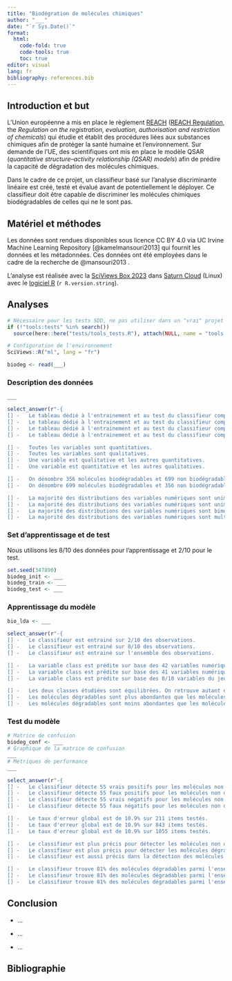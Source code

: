 ```yaml
---
title: "Biodégration de molécules chimiques"
author: "___"
date: "`r Sys.Date()`"
format:
  html:
    code-fold: true
    code-tools: true
    toc: true
editor: visual
lang: fr
bibliography: references.bib
---
```


<!--# Cette balise est un commentaire. Ce document est un carnet de notes. C'est l'équivalent d'un cahier de laboratoire pour vos analyses de données. Vous allez y consigner toutes les analyses que vous avez réalisées et leurs interprétations dans l'ordre de votre progression. Il se différencie des documents de présentation des résultats (rapport, présentation avec dias, article scientifique, ouvrage plus conséquent) par son style bref et informel. Dans les documents de présentation, les résultats les plus pertinents sont choisis alors que le carnet de notes reprend tout ce qui a été fait pour garder une trace du raisonnement complet qui a mené à l'analyse. Un carnet de notes commence toujours pour une brève introduction de quelques lignes qui présente le sujet étudié. -->

<!--% Cette balise est une consigne. Ne modifiez pas les consignes. -->

<!--%Remplacez author: "___" par votre nom dans l'entête YAML. Votre nom n'est pas votre login Github. -->

## Introduction et but

L'Union européenne a mis en place le règlement [REACH](https://echa.europa.eu/fr/regulations/reach/understanding-reach) ([REACH Regulation](https://environment.ec.europa.eu/topics/chemicals/reach-regulation_fr), the *Regulation on the registration, evaluation, authorisation and restriction of chemicals*) qui étudie et établit des procédures liées aux substances chimiques afin de protéger la santé humaine et l'environnement. Sur demande de l'UE, des scientifiques ont mis en place le modèle QSAR (*quantitative structure--activity relationship (QSAR) models*) afin de prédire la capacité de dégradation des molécules chimiques.

Dans le cadre de ce projet, un classifieur basé sur l'analyse discriminante linéaire est créé, testé et évalué avant de potentiellement le déployer. Ce classifieur doit être capable de discriminer les molécules chimiques biodégradables de celles qui ne le sont pas.

## Matériel et méthodes

Les données sont rendues disponibles sous licence CC BY 4.0 via UC Irvine Machine Learning Repository [@kamelmansouri2013] qui fournit les données et les métadonnées. Ces données ont été employées dans le cadre de la recherche de @mansouri2013 .

L'analyse est réalisée avec la [SciViews Box 2023](https://www.sciviews.org/software/svbox/) dans [Saturn Cloud](https://saturncloud.io) (Linux) avec le [logiciel R](https://www.r-project.org) (`r R.version.string`).

## Analyses

```r
# Nécessaire pour les tests SDD, ne pas utiliser dans un "vrai" projet
if (!"tools:tests" %in% search())
  source(here::here("tests/tools_tests.R"), attach(NULL, name = "tools:tests"))

# Configuration de l'environnement
SciViews::R("ml", lang = "fr")
```

<!--% Importez les données `biodegradation.rds` présentes dans le dossier `data`. Assurez-vous que chaque variable soit dans un format correct. -->

```r
biodeg <- read(___)
```

### Description des données

<!--% Employez la fonction skim() du package {skimr} afin d'obtenir un résumé de l'objet `biodeg`.-->

```r
___
```

<!--% Décrivez les données en cochant les phrases correctes. -->

```r
select_answer(r"-{
[] -   Le tableau dédié à l'entrainement et au test du classifieur comprend 1055 items et 42 attributs.
[] -   Le tableau dédié à l'entrainement et au test du classifieur comprend 1055 attributs et 42 items.
[] -   Le tableau dédié à l'entrainement et au test du classifieur comprend 1055 items et 41 attributs.
[] -   Le tableau dédié à l'entrainement et au test du classifieur comprend 1055 attributs et 41 items.

[] -   Toutes les variables sont quantitatives.
[] -   Toutes les variables sont qualitatives.
[] -   Une variable est qualitative et les autres quantitatives.
[] -   Une variable est quantitative et les autres qualitatives.

[] -   On dénombre 356 molécules biodégradables et 699 non biodégradables.
[] -   On dénombre 699 molécules biodégradables et 356 non biodégradables.

[] -   La majorité des distributions des variables numériques sont unimodales et asymétriques.
[] -   La majorité des distributions des variables numériques sont unimodales et symétriques.
[] -   La majorité des distributions des variables numériques sont bimodales et symétriques.
[] -   La majorité des distributions des variables numériques sont multimodales et symétriques.}-")
```

### Set d'apprentissage et de test

Nous utilisons les 8/10 des données pour l'apprentissage et 2/10 pour le test.

<!--% Divisez ce jeu de donnée en un set d'apprentissage (`biodeg_train`) et en un set de test (`biodeg_test`). Utilisez 8/10 des observations pour votre set d'apprentissage.-->

```r
set.seed(347890)
biodeg_init <- ___
biodeg_train <- ___
biodeg_test <- ___
```

### Apprentissage du modèle

<!--% Créez un modèle prédisant la classe des molécules chimiques grâce à l'analyse discriminante linéaire. Nommez ce modèle `bio_lda`. -->

```r
bio_lda <- ___
```

<!--% Décrivez le classifieur ci-dessus en cochant les phrases correctes. -->

```r
select_answer(r"-{
[] -   Le classifieur est entrainé sur 2/10 des observations.
[] -   Le classifieur est entrainé sur 8/10 des observations.
[] -   Le classifieur est entrainé sur l'ensemble des observations.

[] -   La variable class est prédite sur base des 42 variables numériques du jeu de données.
[] -   La variable class est prédite sur base des 41 variables numériques du jeu de données.
[] -   La variable class est prédite sur base des 8/10 variables du jeu de données.

[] -   Les deux classes étudiées sont équilibrées. On retrouve autant de molécules dégradables que non dégradables dans le set d'apprentissage.
[] -   Les molécules dégradables sont plus abondantes que les molécules non dégradables dans le set d'apprentissage.
[] -   Les molécules dégradables sont moins abondantes que les molécules non dégradables dans le set d'apprentissage.}-")
```

### Test du modèle

<!--% Étudiez les performances du classifieur à l'aide d'une matrice de confusion nommée `biodeg_conf`. Calculez les métriques de performance. -->

```r
# Matrice de confusion
biodeg_conf <- ___
# Graphique de la matrice de confusion
___
# Métriques de performance
___
```

<!--% Décrivez la matrice de confusion et les métriques de performance ci-dessus en cochant les phrases correctes. -->

```r
select_answer(r"-{
[] -   Le classifieur détecte 55 vrais positifs pour les molécules non dégradables.
[] -   Le classifieur détecte 55 faux positifs pour les molécules non dégradables.
[] -   Le classifieur détecte 55 vrais négatifs pour les molécules non dégradables.
[] -   Le classifieur détecte 55 faux négatifs pour les molécules non dégradables.

[] -   Le taux d'erreur global est de 10.9% sur 211 items testés.
[] -   Le taux d'erreur global est de 10.9% sur 843 items testés.
[] -   Le taux d'erreur global est de 10.9% sur 1055 items testés.

[] -   Le classifieur est plus précis pour détecter les molécules non dégradables.
[] -   Le classifieur est plus précis pour détecter les molécules dégradables.
[] -   Le classifieur est aussi précis dans la détection des molécules dégradables que non dégradables.

[] -   Le classifieur trouve 81% des molécules dégradables parmi l'ensemble des molécules du set de test.
[] -   Le classifieur trouve 81% des molécules dégradables parmi l'ensemble des molécules dégradables du set de test.
[] -   Le classifieur trouve 81% des molécules dégradables parmi l'ensemble des molécules non dégradables du set de test.}-")
```

## Conclusion

<!--% Conseilleriez-vous l'utilisation de ce classifieur. Indiquez trois éléments en faveur ou non de ce classifieur. -->

-   ...

-   ...

-   ...

## Bibliographie

